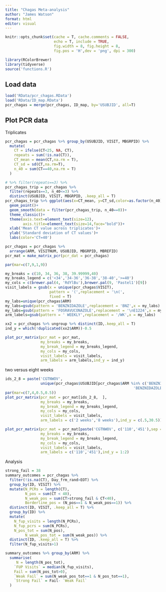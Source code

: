 ```yaml
---
title: "Chagas Meta-analysis"
author: "James Watson"
format: html
editor: visual
---
```


```r
knitr::opts_chunk$set(cache = T, cache.comments = FALSE,
                      echo = T, include = TRUE, 
                      fig.width = 8, fig.height = 8,
                      fig.pos = 'H',dev = 'png', dpi = 300)

library(RColorBrewer)
library(tidyverse)
source('functions.R')

```

## Load data

```r
load('RData/pcr_chagas.RData')
load('RData/ID_map.RData')
pcr_chagas = merge(pcr_chagas, ID_map, by='USUBJID', all=T)
```

## Plot PCR data

Triplicates

```r
pcr_chagas = pcr_chagas %>% group_by(USUBJID, VISIT, MBGRPID) %>%
  mutate(
    CT = ifelse(CT<25, NA, CT),
    repeats = sum(!is.na(CT)),
    CT_mean = mean(CT,na.rm = T),
    CT_sd = sd(CT,na.rm=T),
    n_40 = sum(CT==40,na.rm = T)
  ) 

# %>% filter(repeats==3) %>%
pcr_chagas_trip = pcr_chagas %>% 
  filter(repeats==3, n_40<=3) %>%
  distinct(USUBJID, VISIT, MBGRPID, .keep_all = T)
pcr_chagas_trip %>% ggplot(aes(x=CT_mean, y=CT_sd,color=as.factor(n_40)))+
  geom_point()+
  geom_smooth(data = filter(pcr_chagas_trip, n_40==0))+
  theme_classic()+
  theme(axis.text=element_text(size=12),
        axis.title=element_text(size=14,face="bold"))+
  xlab('Mean CT value across triplicates')+
  ylab('Standard deviation of CT values')+
  labs(color='CT=40') 

```

```r
pcr_chagas = pcr_chagas %>% 
  arrange(ARM, VISITNUM, USUBJID, MBGRPID, MBREFID)
pcr_mat = make_matrix_pcr(pcr_dat = pcr_chagas)

par(mar=c(7,9,1,9))

my_breaks = c(10, 34, 36, 38, 39.99999,40)
my_breaks_legend = c('<34','34-36','36-38','38-40','>=40')
my_cols = c(brewer.pal(4, 'RdYlBu'),brewer.pal(9, 'Pastel1')[9])
visit_labels = gsub(x = unique(pcr_chagas$VISIT),
                    pattern = '(',replacement = '\n(',
                    fixed = T)
my_labs=unique(pcr_chagas$ARM)
my_labs=gsub(pattern = 'BENZNIDAZOLE',replacement = 'BNZ',x = my_labs)
my_labs=gsub(pattern = 'FOSRAVUCONAZOLE',replacement = '\nE1224',x = my_labs)
arm_labels=gsub(pattern = ' WEEKLY',replacement = '/WK',x = my_labs)

xx2 = pcr_chagas %>% ungroup %>% distinct(ID,.keep_all = T)
ind_y = which(!duplicated(xx2$ARM))-0.5

plot_pcr_matrix(pcr_mat = pcr_mat,
                my_breaks = my_breaks, 
                my_break_legend = my_breaks_legend,
                my_cols = my_cols,
                visit_labels = visit_labels,
                arm_labels = arm_labels,ind_y = ind_y)
```

two versus eight weeks

```r
ids_2_8 = paste('CGTNWOV',
                unique(pcr_chagas$USUBJID[pcr_chagas$ARM %in% c('BENZNIDAZOLE 300MG 2W',
                                                          'BENZNIDAZOLE 300MG 8W')]),sep = '_')
par(mar=c(7,4,0.5,0.5))
plot_pcr_matrix(pcr_mat = pcr_mat[ids_2_8,  ],
                my_breaks = my_breaks, 
                my_break_legend = my_breaks_legend,
                my_cols = my_cols,
                visit_labels = visit_labels,
                arm_labels = c('2 weeks','8 weeks'),ind_y = c(.5,30.5))
```

```r
plot_pcr_matrix(pcr_mat = pcr_mat[paste('CGTNWOV', c('110','451'),sep = '_'),  ],
                my_breaks = my_breaks, 
                my_break_legend = my_breaks_legend,
                my_cols = my_cols,
                visit_labels = visit_labels,
                arm_labels = c('110','451'),ind_y = 1:2)
```

Analysis

```r
strong_fail = 38
summary_outcomes = pcr_chagas %>%
  filter(!is.na(CT), Day_frm_rand>EOT) %>%
  group_by(ID, VISIT) %>%
  mutate(N_PCRs = length(CT),
         N_pos = sum(CT < 40),
         N_weak_pos = sum(CT>strong_fail & CT<40),
         Borderline_pos = (N_pos==1 & N_weak_pos==1)) %>%
  distinct(ID, VISIT, .keep_all = T) %>%
  group_by(ID) %>%
  mutate(
    N_fup_visits = length(N_PCRs),
    N_fup_pcrs = sum(N_PCRs),
    N_pos_tot = sum(N_pos),
         N_weak_pos_tot = sum(N_weak_pos)) %>%
  distinct(ID, .keep_all = T) %>%
  filter(N_fup_visits>1)

summary_outcomes %>% group_by(ARM) %>%
  summarise(
     N = length(N_pos_tot),
    `FUP Visits` = median(N_fup_visits),
    Fail = sum(N_pos_tot>0),
    `Weak Fail` = sum(N_weak_pos_tot==1 & N_pos_tot==1),
    `Strong Fail` = Fail- `Weak Fail`
  )
```
